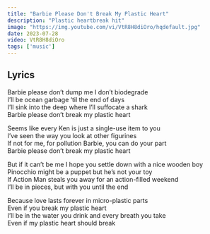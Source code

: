 ```yaml
---
title: "Barbie Please Don't Break My Plastic Heart"
description: "Plastic heartbreak hit"
image: "https://img.youtube.com/vi/VtR8H8diOro/hqdefault.jpg"
date: 2023-07-28
video: VtR8H8diOro
tags: ['music']
---
```


## Lyrics
Barbie please don’t dump me I don’t biodegrade  
I’ll be ocean garbage ‘til the end of days  
I’ll sink into the deep where I’ll suffocate a shark  
Barbie please don’t break my plastic heart  

Seems like every Ken is just a single-use item to you  
I’ve seen the way you look at other figurines  
If not for me, for pollution Barbie, you can do your part  
Barbie please don’t break my plastic heart  

But if it can’t be me I hope you settle down with a nice wooden boy  
Pinocchio might be a puppet but he’s not your toy  
If Action Man steals you away for an action-filled weekend  
I’ll be in pieces, but with you until the end  

Because love lasts forever in micro-plastic parts  
Even if you break my plastic heart  
I’ll be in the water you drink and every breath you take  
Even if my plastic heart should break  